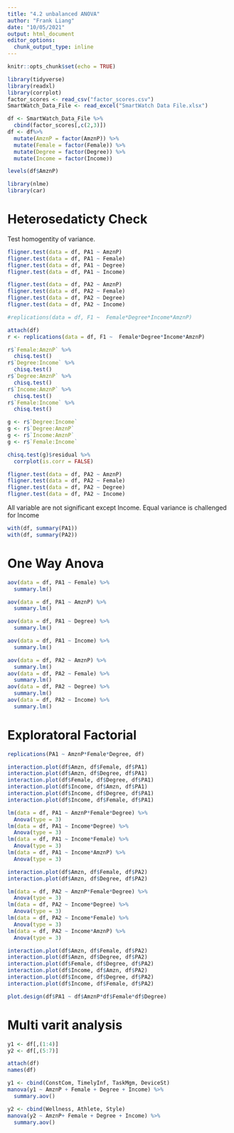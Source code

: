 ```yaml
---
title: "4.2 unbalanced ANOVA"
author: "Frank Liang"
date: "10/05/2021"
output: html_document
editor_options: 
  chunk_output_type: inline
---
```


```r
knitr::opts_chunk$set(echo = TRUE)
```

```r
library(tidyverse)
library(readxl)
library(corrplot)
factor_scores <- read_csv("factor_scores.csv")
SmartWatch_Data_File <- read_excel("SmartWatch Data File.xlsx")
```

```r
df <- SmartWatch_Data_File %>%
  cbind(factor_scores[,c(2,3)])
df <- df%>%
  mutate(AmznP = factor(AmznP)) %>%
  mutate(Female = factor(Female)) %>%
  mutate(Degree = factor(Degree)) %>%
  mutate(Income = factor(Income))

levels(df$AmznP)
```

```r
library(nlme)
library(car)
```

# Heterosedaticty Check
Test homogentity of variance. 
```r
fligner.test(data = df, PA1 ~ AmznP)
fligner.test(data = df, PA1 ~ Female)
fligner.test(data = df, PA1 ~ Degree)
fligner.test(data = df, PA1 ~ Income)
```
```r
fligner.test(data = df, PA2 ~ AmznP)
fligner.test(data = df, PA2 ~ Female)
fligner.test(data = df, PA2 ~ Degree)
fligner.test(data = df, PA2 ~ Income)
```

```r
#replications(data = df, F1 ~  Female*Degree*Income*AmznP)
```

```r
attach(df)
r <- replications(data = df, F1 ~  Female*Degree*Income*AmznP)
```

```r
r$`Female:AmznP` %>%
  chisq.test()
r$`Degree:Income` %>%
  chisq.test()
r$`Degree:AmznP` %>%
  chisq.test()
r$`Income:AmznP` %>%
  chisq.test()
r$`Female:Income` %>%
  chisq.test()
```

```r

g <- r$`Degree:Income`
g <- r$`Degree:AmznP`
g <- r$`Income:AmznP`
g <- r$`Female:Income`

chisq.test(g)$residual %>%
  corrplot(is.corr = FALSE)
```


```r
fligner.test(data = df, PA2 ~ AmznP)
fligner.test(data = df, PA2 ~ Female)
fligner.test(data = df, PA2 ~ Degree)
fligner.test(data = df, PA2 ~ Income)
```
All variable are not significant except Income. Equal variance is challenged for Income 
```r
with(df, summary(PA1))
with(df, summary(PA2))
```



# One Way Anova
```r
aov(data = df, PA1 ~ Female) %>%
  summary.lm()
```

```r
aov(data = df, PA1 ~ AmznP) %>%
  summary.lm()
```
```r
aov(data = df, PA1 ~ Degree) %>%
  summary.lm()
```

```r
aov(data = df, PA1 ~ Income) %>%
  summary.lm()
```
```r
aov(data = df, PA2 ~ AmznP) %>%
  summary.lm()
aov(data = df, PA2 ~ Female) %>%
  summary.lm()
aov(data = df, PA2 ~ Degree) %>%
  summary.lm()
aov(data = df, PA2 ~ Income) %>%
  summary.lm()

```
# Exploratoral Factorial
```r
replications(PA1 ~ AmznP*Female*Degree, df)
```


```r
interaction.plot(df$Amzn, df$Female, df$PA1)
interaction.plot(df$Amzn, df$Degree, df$PA1)
interaction.plot(df$Female, df$Degree, df$PA1)
interaction.plot(df$Income, df$Amzn, df$PA1)
interaction.plot(df$Income, df$Degree, df$PA1)
interaction.plot(df$Income, df$Female, df$PA1)
```
```r
lm(data = df, PA1 ~ AmznP*Female*Degree) %>%
  Anova(type = 3) 
lm(data = df, PA1 ~ Income*Degree) %>%
  Anova(type = 3)
lm(data = df, PA1 ~ Income*Female) %>%
  Anova(type = 3)
lm(data = df, PA1 ~ Income*AmznP) %>%
  Anova(type = 3)

interaction.plot(df$Amzn, df$Female, df$PA2)
interaction.plot(df$Amzn, df$Degree, df$PA2)

```

```r
lm(data = df, PA2 ~ AmznP*Female*Degree) %>%
  Anova(type = 3) 
lm(data = df, PA2 ~ Income*Degree) %>%
  Anova(type = 3)
lm(data = df, PA2 ~ Income*Female) %>%
  Anova(type = 3)
lm(data = df, PA2 ~ Income*AmznP) %>%
  Anova(type = 3)

interaction.plot(df$Amzn, df$Female, df$PA2)
interaction.plot(df$Amzn, df$Degree, df$PA2)
interaction.plot(df$Female, df$Degree, df$PA2)
interaction.plot(df$Income, df$Amzn, df$PA2)
interaction.plot(df$Income, df$Degree, df$PA2)
interaction.plot(df$Income, df$Female, df$PA2)
```



```r
plot.design(df$PA1 ~ df$AmznP*df$Female*df$Degree)
```
# Multi varit analysis
```r
y1 <- df[,(1:4)]
y2 <- df[,(5:7)]

attach(df)
names(df)

y1 <- cbind(ConstCom, TimelyInf, TaskMgm, DeviceSt)
manova(y1 ~ AmznP + Female + Degree + Income) %>%
  summary.aov()
```

```r
y2 <- cbind(Wellness, Athlete, Style)
manova(y2 ~ AmznP+ Female + Degree + Income) %>%
  summary.aov()
```

```r

```


